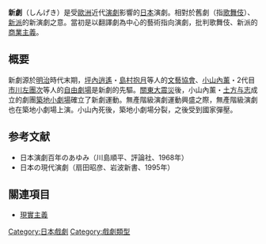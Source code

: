 '''新劇'''（しんげき）是受[[歐洲|歐洲]]近代[[演劇|演劇]]影響的[[日本|日本]]演劇。相對於舊劇（指[[歌舞伎|歌舞伎]]）、[[新派|新派]]的新演劇之意。當初是以翻譯劇為中心的藝術指向演劇，批判歌舞伎、新派的[[商業演劇|商業主義]]。

== 概要 ==
新劇源於[[明治|明治]]時代末期，[[坪內逍遙|坪內逍遙]]・[[島村抱月|島村抱月]]等人的[[文藝協會|文藝協會]]、[[小山內薰|小山內薰]]・2代目[[市川左團次|市川左團次]]等人的[[自由劇場|自由劇場]]是新劇的先驅。[[關東大震災|關東大震災]]後，小山內薰・[[土方与志|土方与志]]成立的劇團[[築地小劇場|築地小劇場]]確立了新劇運動。無產階級演劇運動興盛之際，無產階級演劇也在築地小劇場上演。小山內死後，築地小劇場分裂，之後受到國家彈壓。

== 参考文献 ==
* 日本演劇百年のあゆみ（川島順平、評論社、1968年）
* 日本の現代演劇（扇田昭彦、岩波新書、1995年）

== 關連項目 ==
* [[現實主義|現實主義]]

[[Category:日本戲劇|Category:日本戲劇]]
[[Category:戲劇類型|Category:戲劇類型]]